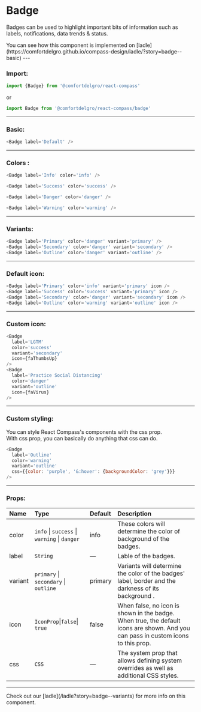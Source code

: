 
# Badge

Badges can be used to highlight important bits of information such as labels, notifications, data trends & status.

<Callout>
  You can see how this component is implemented on
  [ladle](https://comfortdelgro.github.io/compass-design/ladle/?story=badge--basic)
</Callout>
---

### Import:

```js
import {Badge} from '@comfortdelgro/react-compass'
```

or

```js
import Badge from '@comfortdelgro/react-compass/badge'
```

---

### Basic:

<section className={styles.avatarShowcaseContainer}>
  <Badge label='Default' />
</section>

```js
<Badge label='Default' />
```

---

### Colors :

<section className={styles.avatarShowcaseContainer}>
  <Badge label='Info' color='info' />
  <Badge label='Success' color='success' />
  <Badge label='Danger' color='danger' />
  <Badge label='Warning' color='warning' />
</section>

```js
<Badge label='Info' color='info' />

<Badge label='Success' color='success' />

<Badge label='Danger' color='danger' />

<Badge label='Warning' color='warning' />
```

---

### Variants:

<section className={styles.avatarShowcaseContainer}>
  <Badge label='Primary' color='danger' variant='primary' />
  <Badge label='Secondary' color='danger' variant='secondary' />
  <Badge label='Outline' color='danger' variant='outline' />
</section>

```js
<Badge label='Primary' color='danger' variant='primary' />
<Badge label='Secondary' color='danger' variant='secondary' />
<Badge label='Outline' color='danger' variant='outline' />
```

---

### Default icon:

<section className={styles.avatarShowcaseContainer}>
  <Badge label='Primary' color='info' variant='primary' icon />
  <Badge label='Success' color='success' variant='primary' icon />
  <Badge label='Secondary' color='danger' variant='secondary' icon />
  <Badge label='Outline' color='warning' variant='outline' icon />
</section>

```js
<Badge label='Primary' color='info' variant='primary' icon />
<Badge label='Success' color='success' variant='primary' icon />
<Badge label='Secondary' color='danger' variant='secondary' icon />
<Badge label='Outline' color='warning' variant='outline' icon />
```

---

### Custom icon:

<section className={styles.avatarShowcaseContainer}>
  <Badge label='LGTM' color='success' variant='secondary' icon={faThumbsUp} />
  <Badge
    label='Practice Social Distancing'
    color='danger'
    variant='outline'
    icon={faVirus}
  />
</section>

```js
<Badge
  label='LGTM'
  color='success'
  variant='secondary'
  icon={faThumbsUp}
/>
<Badge
  label='Practice Social Distancing'
  color='danger'
  variant='outline'
  icon={faVirus}
/>
```

---

### Custom styling:

You can style React Compass's components with the css prop. <br/>
With css prop, you can basically do anything that css can do.

<section className={styles.avatarShowcaseContainer}>
  <Badge
    label='Outline'
    color='warning'
    variant='outline'
    css={{color: 'purple', '&:hover': {backgroundColor: 'grey'}}}
  />
</section>

```js
<Badge
  label='Outline'
  color='warning'
  variant='outline'
  css={{color: 'purple', '&:hover': {backgroundColor: 'grey'}}}
/>
```

---

### Props:

| Name    | Type                                         | Default | Description                                                                                                                       |
| :------ | :------------------------------------------- | :------ | :-------------------------------------------------------------------------------------------------------------------------------- |
| color   | `info` \| `success` \| `warning` \| `danger` | info    | These colors will determine the color of background of the badges.                                                                |
| label   | `String `                                    | —       | Lable of the badges.                                                                                                              |
| variant | `primary` \| `secondary` \| `outline`        | primary | Variants will determine the color of the badges' label, border and the darkness of its background .                               |
| icon    | `IconProp`\|`false`\| `true`                 | false   | When false, no icon is shown in the badge. When true, the default icons are shown. And you can pass in custom icons to this prop. |
| css     | `CSS`                                        | —       | The system prop that allows defining system overrides as well as additional CSS styles.                                           |

---

<Callout>
  Check out our [ladle](/ladle?story=badge--variants) for more info on this
  component.
</Callout>
